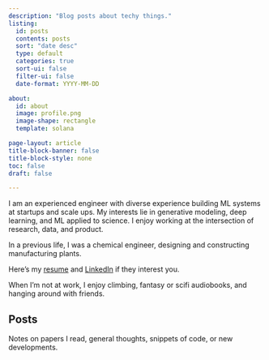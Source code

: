 ```yaml
---
description: "Blog posts about techy things."
listing:
  id: posts
  contents: posts
  sort: "date desc"
  type: default
  categories: true
  sort-ui: false
  filter-ui: false
  date-format: YYYY-MM-DD

about:
  id: about
  image: profile.png
  image-shape: rectangle
  template: solana

page-layout: article
title-block-banner: false
title-block-style: none
toc: false
draft: false

---
```


:::{#about}
I am an experienced engineer with diverse experience building ML systems at startups and scale ups. My interests lie in generative modeling, deep learning, and ML applied to science. I enjoy working at the intersection of research, data, and product.

In a previous life, I was a chemical engineer, designing and constructing manufacturing plants.

Here's my [resume](/unlisted/resume.qmd) and [LinkedIn](https://www.linkedin.com/in/andrew-dinhobl/) if they interest you.

When I'm not at work, I enjoy climbing, fantasy or scifi audiobooks, and hanging around with friends.
:::

## Posts
Notes on papers I read, general thoughts, snippets of code, or new developments.

:::{#posts}
:::

